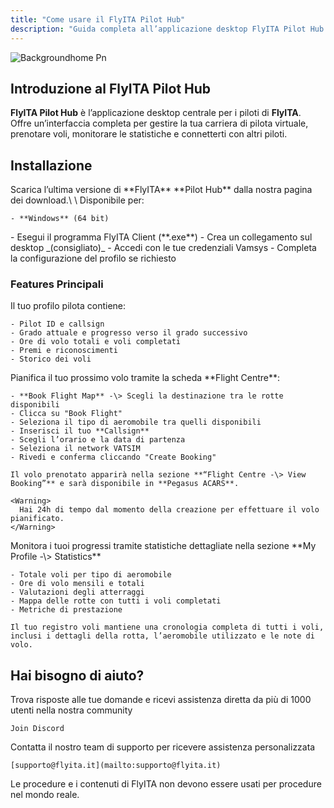 ```yaml
---
title: "Come usare il FlyITA Pilot Hub"
description: "Guida completa all’applicazione desktop FlyITA Pilot Hub per i piloti"
---
```


![Backgroundhome Pn](/images/backgroundhome.png)

## Introduzione al FlyITA Pilot Hub

**FlyITA Pilot Hub** è l’applicazione desktop centrale per i piloti di **FlyITA**.\
Offre un’interfaccia completa per gestire la tua carriera di pilota virtuale, prenotare voli, monitorare le statistiche e connetterti con altri piloti.

## Installazione

<Steps>
  <Step title="Download FlyITA Pilot Hub">
    Scarica l’ultima versione di **FlyITA** **Pilot Hub** dalla nostra pagina dei download.\
    \
    Disponibile per:

    - **Windows** (64 bit)
  </Step>
  <Step title="Avvia il software">
    - Esegui il programma FlyITA Client (**.exe**)
    - Crea un collegamento sul desktop _(consigliato)_
  </Step>
  <Step title="Primo avvio">
    - Accedi con le tue credenziali Vamsys
    - Completa la configurazione del profilo se richiesto
  </Step>
</Steps>

### Features Principali

<AccordionGroup>
  <Accordion title="Pilot Profile" icon="user-alien">
    Il tuo profilo pilota contiene:

    - Pilot ID e callsign
    - Grado attuale e progresso verso il grado successivo
    - Ore di volo totali e voli completati
    - Premi e riconoscimenti
    - Storico dei voli
  </Accordion>
  <Accordion title="Flight Booking" icon="plane-departure">
    Pianifica il tuo prossimo volo tramite la scheda **Flight Centre**:

    - **Book Flight Map** -\> Scegli la destinazione tra le rotte disponibili
    - Clicca su "Book Flight"
    - Seleziona il tipo di aeromobile tra quelli disponibili
    - Inserisci il tuo **Callsign**
    - Scegli l’orario e la data di partenza
    - Seleziona il network VATSIM
    - Rivedi e conferma cliccando "Create Booking"

    Il volo prenotato apparirà nella sezione **“Flight Centre -\> View Booking”** e sarà disponibile in **Pegasus ACARS**.

    <Warning>
      Hai 24h di tempo dal momento della creazione per effettuare il volo pianificato.
    </Warning>
  </Accordion>
  <Accordion title="Satistiche e Registro dei voli" icon="chart-mixed">
    Monitora i tuoi progressi tramite statistiche dettagliate nella sezione **My Profile -\> Statistics**

    - Totale voli per tipo di aeromobile
    - Ore di volo mensili e totali
    - Valutazioni degli atterraggi
    - Mappa delle rotte con tutti i voli completati
    - Metriche di prestazione

    Il tuo registro voli mantiene una cronologia completa di tutti i voli, inclusi i dettagli della rotta, l’aeromobile utilizzato e le note di volo.
  </Accordion>
</AccordionGroup>

## Hai bisogno di aiuto?

<Columns cols={2}>
  <Card title="Discord Community" icon="link-horizontal" href="/essentials/markdown">
    Trova risposte alle tue domande e ricevi assistenza diretta da più di 1000 utenti nella nostra community

    Join Discord
  </Card>
  <Card title="Email Support" icon="envelope" href="/essentials/code">
    Contatta il nostro team di supporto per ricevere assistenza personalizzata

    [supporto@flyita.it](mailto:supporto@flyita.it)
  </Card>
</Columns>

<Danger>
  Le procedure e i contenuti di FlyITA non devono essere usati per procedure nel mondo reale.
</Danger>